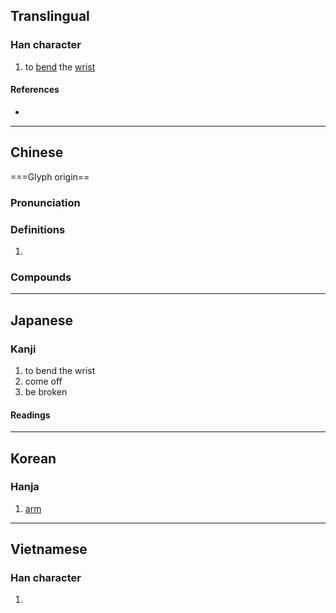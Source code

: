 {{character info/new}}
==Translingual==

===Han character===
{{Han char|rn=64|rad=手|as=08|sn=11|four=53012|canj=QJNU|ids=⿰扌宛}}

# to [[bend]] the [[wrist]]

====References====
* {{Han ref|kx=0434.260|dkj=12181|dj=0784.060|hdz=31907.020|uh=6365|ud=25445|bh=D567|bd=54631}}

----

==Chinese==
{{zh-forms}}

===Glyph origin==
{{Han etym}}

===Pronunciation===
{{zh-pron
|m=wàn
|m-s=
|c=wun2
|c-t=
|g=
|h=pfs=
|j=
|mb=
|md=
|mn=
|mn-t=
|w=
|x=
|mc=y
|oc=y
|ma=
|cat=v
}}

===Definitions===
{{zh-hanzi}}

# {{rfdef|zh}}

===Compounds===
{{zh-der|搤捥}}

----

==Japanese==

===Kanji===
{{ja-kanji|grade=|rs=手08}}

# to bend the wrist
# come off
# be broken

====Readings====
{{ja-readings|on=[[わん]] (wan), [[うつ]] (utsu), [[うち]] (uchi)|kun=[[うで]] (ude), [[もぐ]] (mogu)}}

----

==Korean==

===Hanja===
{{ko-hanja|hangeul=완|rv=wan|mr=wan}}

# [[arm]]

----

==Vietnamese==

===Han character===
{{vi-hantu|uốn|rs=手08}}

# {{defn|lang=vi|sort=手08}}